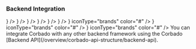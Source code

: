 ### Backend Integration

<CardGroup cols={4}>
    <Card title='Node.js SDK' href='/backend-integration/node-js-sdk' icon="node-js" iconType="brands"
          color="#80bd02" />
    <Card title='PHP SDK' href='/backend-integration/php-sdk' icon={
        <svg xmlns="http://www.w3.org/2000/svg" fill="none" height="32" viewBox="0 0 32 32" width="32">
            <circle cx="16" cy="16" fill="#8892bf" r="14" />
            <g fill="#fff">
                <path
                    d="m14.4392 10h1.68l-.4748 2.5242h1.5096c.8279.0177 1.4446.2027 1.8505.5551.4139.3523.5357 1.0221.3653 2.0088l-.8157 4.4008h-1.7044l.7791-4.2026c.0811-.4406.0568-.7533-.073-.9383s-.4098-.2775-.84-.2775l-1.3514-.0132-.9983 5.4316h-1.68z" />
                <path clip-rule="evenodd"
                      d="m6.74092 12.5243h3.26268c.9576.0087 1.6516.3084 2.0818.8986.4302.5903.5722 1.3964.4261 2.4185-.0567.4671-.1826.9251-.3774 1.3745-.1867.4493-.4463.8545-.7791 1.2158-.4059.4581-.8401.7488-1.3027.8723-.46261.1234-.94154.185-1.43655.185h-1.46091l-.46262 2.511h-1.69222zm.69393 5.4713.72802-3.9515h.24592c.08936 0 .18261-.0045.28001-.0132.64937-.0088 1.18894.0573 1.6192.1982.4382.1409.5843.674.4382 1.5991-.1784 1.1014-.5276 1.7445-1.04694 1.9295-.51936.1763-1.16873.2599-1.94788.2511h-.17044c-.0487 0-.09739-.0045-.14609-.0132z"
                      fill-rule="evenodd" />
                <path clip-rule="evenodd"
                      d="m24.4365 12.5243h-3.2627l-1.7409 9.4757h1.6922l.4627-2.511h1.4609c.495 0 .9739-.0616 1.4365-.185.4627-.1235.8968-.4142 1.3027-.8723.3328-.3613.5924-.7665.7791-1.2158.1948-.4494.3207-.9074.3774-1.3745.1461-1.0221.0042-1.8282-.4261-2.4185-.4302-.5902-1.1241-.8899-2.0818-.8986zm-1.8407 1.5198-.728 3.9515c.0487.0087.0974.0132.1461.0132h.1704c.7792.0088 1.4285-.0748 1.9479-.2511.5193-.185.8685-.8281 1.047-1.9295.1461-.9251 0-1.4582-.4383-1.5991-.4302-.1409-.9698-.207-1.6192-.1982-.0974.0087-.1906.0132-.28.0132z"
                      fill-rule="evenodd" />
            </g>
        </svg>
    } />
    <Card title='Go SDK' href='/backend-integration/go-sdk' icon={
        <svg xmlns="http://www.w3.org/2000/svg" width="30" height="30" viewBox="0 0 24 24" fill="none" stroke="#6ad7e5"
             stroke-width="2" stroke-linecap="round" stroke-linejoin="round"
             class="icon icon-tabler icons-tabler-outline icon-tabler-brand-golang">
            <path stroke="none" d="M0 0h24v24H0z" fill="none" />
            <path
                d="M15.695 14.305c1.061 1.06 2.953 .888 4.226 -.384c1.272 -1.273 1.444 -3.165 .384 -4.226c-1.061 -1.06 -2.953 -.888 -4.226 .384c-1.272 1.273 -1.444 3.165 -.384 4.226z" />
            <path
                d="M12.68 9.233c-1.084 -.497 -2.545 -.191 -3.591 .846c-1.284 1.273 -1.457 3.165 -.388 4.226c1.07 1.06 2.978 .888 4.261 -.384a3.669 3.669 0 0 0 1.038 -1.921h-2.427" />
            <path d="M5.5 15h-1.5" />
            <path d="M6 9h-2" />
            <path d="M5 12h-3" />
        </svg>
    } />
    <Card title='Java SDK' href='/backend-integration/java-sdk' icon={
        <svg xmlns="http://www.w3.org/2000/svg" width="30" height="30" viewBox="0 0 32 32" fill="none">
            <path
                d="M16.0497 8.44062C22.6378 3.32607 19.2566 0 19.2566 0C19.7598 5.28738 13.813 6.53583 12.2189 10.1692C11.1312 12.6485 12.9638 14.8193 16.0475 17.5554C15.7749 16.9494 15.3544 16.3606 14.9288 15.7645C13.4769 13.7313 11.9645 11.6132 16.0497 8.44062Z"
                fill="#E76F00" />
            <path
                d="M17.1015 18.677C17.1015 18.677 19.0835 17.0779 17.5139 15.3008C12.1931 9.27186 23.3333 6.53583 23.3333 6.53583C16.5317 9.8125 17.5471 11.7574 19.2567 14.1202C21.0871 16.6538 17.1015 18.677 17.1015 18.677Z"
                fill="#E76F00" />
            <path
                d="M22.937 23.4456C29.0423 20.3258 26.2195 17.3278 24.2492 17.7317C23.7662 17.8305 23.5509 17.9162 23.5509 17.9162C23.5509 17.9162 23.7302 17.64 24.0726 17.5204C27.9705 16.1729 30.9682 21.4949 22.8143 23.6028C22.8143 23.6029 22.9088 23.5198 22.937 23.4456Z"
                fill="#5382A1" />
            <path
                d="M10.233 19.4969C6.41312 18.9953 12.3275 17.6139 12.3275 17.6139C12.3275 17.6139 10.0307 17.4616 7.20592 18.8043C3.86577 20.3932 15.4681 21.1158 21.474 19.5625C22.0984 19.1432 22.9614 18.7798 22.9614 18.7798C22.9614 18.7798 20.5037 19.2114 18.0561 19.4145C15.0612 19.6612 11.8459 19.7093 10.233 19.4969Z"
                fill="#5382A1" />
            <path
                d="M11.6864 22.4758C9.55624 22.2592 10.951 21.2439 10.951 21.2439C5.43898 23.0429 14.0178 25.083 21.7199 22.8682C20.9012 22.5844 20.3806 22.0653 20.3806 22.0653C16.6163 22.7781 14.441 22.7553 11.6864 22.4758Z"
                fill="#5382A1" />
            <path
                d="M12.6145 25.6991C10.486 25.4585 11.7295 24.7474 11.7295 24.7474C6.72594 26.1222 14.7729 28.9625 21.1433 26.2777C20.0999 25.8787 19.3528 25.4181 19.3528 25.4181C16.5111 25.9469 15.1931 25.9884 12.6145 25.6991Z"
                fill="#5382A1" />
            <path
                d="M25.9387 27.3388C25.9387 27.3388 26.8589 28.0844 24.9252 28.6612C21.2481 29.7566 9.62093 30.0874 6.39094 28.7049C5.22984 28.2082 7.40723 27.5189 8.09215 27.3742C8.80646 27.2219 9.21466 27.2503 9.21466 27.2503C7.9234 26.3558 0.868489 29.0067 5.63111 29.7659C18.6195 31.8372 29.3077 28.8331 25.9387 27.3388Z"
                fill="#5382A1" />
            <path
                d="M28 28.9679C27.7869 31.6947 18.7877 32.2683 12.9274 31.8994C9.10432 31.6583 8.33812 31.0558 8.32691 31.047C11.9859 31.6402 18.1549 31.7482 23.1568 30.8225C27.5903 30.0016 28 28.9679 28 28.9679Z"
                fill="#5382A1" />
        </svg>
    } />
    <Card title='Python SDK' href='/backend-integration/python-sdk' icon={
        <svg xmlns="http://www.w3.org/2000/svg" width="30" height="30" viewBox="0 0 32 32" fill="none">
            <path fill-rule="evenodd" clip-rule="evenodd"
                  d="M13.0164 2C10.8193 2 9.03825 3.72453 9.03825 5.85185V8.51852H15.9235V9.25926H5.97814C3.78107 9.25926 2 10.9838 2 13.1111L2 18.8889C2 21.0162 3.78107 22.7407 5.97814 22.7407H8.27322V19.4815C8.27322 17.3542 10.0543 15.6296 12.2514 15.6296H19.5956C21.4547 15.6296 22.9617 14.1704 22.9617 12.3704V5.85185C22.9617 3.72453 21.1807 2 18.9836 2H13.0164ZM12.0984 6.74074C12.8589 6.74074 13.4754 6.14378 13.4754 5.40741C13.4754 4.67103 12.8589 4.07407 12.0984 4.07407C11.3378 4.07407 10.7213 4.67103 10.7213 5.40741C10.7213 6.14378 11.3378 6.74074 12.0984 6.74074Z"
                  fill="url(#paint0_linear_87_8204)" />
            <path fill-rule="evenodd" clip-rule="evenodd"
                  d="M18.9834 30C21.1805 30 22.9616 28.2755 22.9616 26.1482V23.4815L16.0763 23.4815L16.0763 22.7408L26.0217 22.7408C28.2188 22.7408 29.9998 21.0162 29.9998 18.8889V13.1111C29.9998 10.9838 28.2188 9.25928 26.0217 9.25928L23.7266 9.25928V12.5185C23.7266 14.6459 21.9455 16.3704 19.7485 16.3704L12.4042 16.3704C10.5451 16.3704 9.03809 17.8296 9.03809 19.6296L9.03809 26.1482C9.03809 28.2755 10.8192 30 13.0162 30H18.9834ZM19.9015 25.2593C19.1409 25.2593 18.5244 25.8562 18.5244 26.5926C18.5244 27.329 19.1409 27.9259 19.9015 27.9259C20.662 27.9259 21.2785 27.329 21.2785 26.5926C21.2785 25.8562 20.662 25.2593 19.9015 25.2593Z"
                  fill="url(#paint1_linear_87_8204)" />
            <defs>
                <linearGradient id="paint0_linear_87_8204" x1="12.4809" y1="2" x2="12.4809" y2="22.7407"
                                gradientUnits="userSpaceOnUse">
                    <stop stop-color="#327EBD" />
                    <stop offset="1" stop-color="#1565A7" />
                </linearGradient>
                <linearGradient id="paint1_linear_87_8204" x1="19.519" y1="9.25928" x2="19.519" y2="30"
                                gradientUnits="userSpaceOnUse">
                    <stop stop-color="#FFDA4B" />
                    <stop offset="1" stop-color="#F9C600" />
                </linearGradient>
            </defs>
        </svg>
    } />
    <Card title='C#/.NET SDK' href='/backend-integration/csharp-sdk' icon={
        <svg xmlns="http://www.w3.org/2000/svg" width="30" height="30" viewBox="0 0 32 32" fill="none">
            <path
                d="M27.6947 22.9999C27.883 22.6617 28 22.2807 28 21.9385V10.0613C28 9.71913 27.8831 9.33818 27.6947 9L16 16L27.6947 22.9999Z"
                fill="#7F3A86" />
            <path
                d="M17.0395 29.7433L26.9611 23.8047C27.2469 23.6336 27.5067 23.3382 27.695 23L16.0003 16L4.30566 23C4.49398 23.3382 4.75382 23.6337 5.03955 23.8047L14.9611 29.7433C15.5326 30.0855 16.468 30.0855 17.0395 29.7433Z"
                fill="#662579" />
            <path
                d="M27.6947 8.99996C27.5064 8.6617 27.2465 8.36629 26.9608 8.19521L17.0392 2.25662C16.4677 1.91446 15.5323 1.91446 14.9608 2.25662L5.03922 8.19521C4.46761 8.53729 4 9.37709 4 10.0613V21.9386C4 22.2807 4.11694 22.6618 4.30533 23L16 16L27.6947 8.99996Z"
                fill="#9A5196" />
            <path
                d="M16.0385 24C11.6061 24 8 20.4112 8 16C8 11.5888 11.6061 8 16.0385 8C18.8458 8 21.4674 9.47569 22.919 11.8618L19.4765 13.9265C18.7492 12.736 17.4399 12 16.0385 12C13.8222 12 12.0193 13.7944 12.0193 16C12.0193 18.2056 13.8222 20 16.0385 20C17.4362 20 18.7421 19.2681 19.4707 18.0832L22.9205 20.1359C21.4692 22.5234 18.8467 24 16.0385 24Z"
                fill="white" />
            <path fill-rule="evenodd" clip-rule="evenodd"
                  d="M25.0001 13V13.9974H22.9999V13H22.0001V13.9974H21V15H22.0001V16.9948H21V18H22.0001V19H22.9999L23 18H25.0001V19H25.9999V18H27V17H25.9999V15H27V13.9974H25.9999V13H25.0001ZM25.0001 17V15H22.9999V16.9948L25.0001 17Z"
                  fill="white" />
        </svg>
    } />
    <Card title='Ruby SDK' href='/backend-integration/ruby-sdk' icon={
        <svg xmlns="http://www.w3.org/2000/svg" width="30" height="30" viewBox="0 0 32 32" fill="none">
            <path fill-rule="evenodd" clip-rule="evenodd"
                  d="M22.5941 19.8407L8.8916 27.9998L26.6338 26.7925L28.0003 8.85254L22.5941 19.8407Z"
                  fill="url(#paint0_linear_87_8208)" />
            <path fill-rule="evenodd" clip-rule="evenodd"
                  d="M26.6631 26.7806L25.1381 16.2261L20.9844 21.7262L26.6631 26.7806Z"
                  fill="url(#paint1_linear_87_8208)" />
            <path fill-rule="evenodd" clip-rule="evenodd"
                  d="M26.6836 26.7803L15.5117 25.9009L8.95117 27.9769L26.6836 26.7803Z"
                  fill="url(#paint2_linear_87_8208)" />
            <path fill-rule="evenodd" clip-rule="evenodd"
                  d="M8.96674 27.9796L11.7576 18.811L5.61621 20.1279L8.96674 27.9796Z"
                  fill="url(#paint3_linear_87_8208)" />
            <path fill-rule="evenodd" clip-rule="evenodd"
                  d="M27.4176 11.8117L20.4706 6.12207L18.5361 12.3936L27.4176 11.8117Z"
                  fill="url(#paint4_linear_87_8208)" />
            <path fill-rule="evenodd" clip-rule="evenodd"
                  d="M24.1684 4.09336L20.0826 6.35755L17.5049 4.06299L24.1684 4.09336Z"
                  fill="url(#paint5_linear_87_8208)" />
            <path fill-rule="evenodd" clip-rule="evenodd" d="M4 23.2031L5.7116 20.0729L4.32706 16.3438L4 23.2031Z"
                  fill="url(#paint6_linear_87_8208)" />
            <path fill-rule="evenodd" clip-rule="evenodd"
                  d="M4.23535 16.2259L5.62838 20.1883L11.6814 18.8265L18.592 12.3862L20.5422 6.17431L17.4714 4L12.2506 5.95931C10.6057 7.49347 7.41387 10.529 7.29879 10.5861C7.18493 10.6444 5.19109 14.4233 4.23535 16.2259Z"
                  fill="white" />
            <path d="M11.7227 18.7882L18.592 12.3863L18.5951 12.3765L20.9832 21.7566L11.7227 18.7882Z"
                  fill="url(#paint7_linear_87_8208)" />
            <path fill-rule="evenodd" clip-rule="evenodd"
                  d="M9.12619 9.10774C12.6911 5.56325 17.2869 3.46911 19.0506 5.2535C20.8132 7.03789 18.944 11.3744 15.3791 14.9176C11.8141 18.4609 7.27528 20.6705 5.5128 18.8861C3.74911 17.1029 5.56126 12.651 9.12619 9.10774Z"
                  fill="url(#paint8_linear_87_8208)" />
            <path fill-rule="evenodd" clip-rule="evenodd"
                  d="M8.9668 27.9755L11.7359 18.7778L20.9323 21.7405C17.6072 24.8671 13.909 27.5103 8.9668 27.9755Z"
                  fill="url(#paint9_linear_87_8208)" />
            <path fill-rule="evenodd" clip-rule="evenodd"
                  d="M18.6035 12.3679L20.9644 21.7454C23.742 18.8167 26.2349 15.6682 27.4558 11.7739L18.6035 12.3679Z"
                  fill="url(#paint10_linear_87_8208)" />
            <path fill-rule="evenodd" clip-rule="evenodd"
                  d="M27.4317 11.8217C28.3765 8.96229 28.5945 4.86025 24.1392 4.09863L20.4834 6.12354L27.4317 11.8217Z"
                  fill="url(#paint11_linear_87_8208)" />
            <path fill-rule="evenodd" clip-rule="evenodd"
                  d="M4 23.162C4.13082 27.8812 7.52617 27.9515 8.97249 27.9929L5.63166 20.1689L4 23.162Z"
                  fill="#9E1209" />
            <path fill-rule="evenodd" clip-rule="evenodd"
                  d="M18.6172 12.3826C20.7515 13.6981 25.0531 16.3401 25.1403 16.3887C25.2758 16.4652 26.9948 13.4819 27.3849 11.7959L18.6172 12.3826Z"
                  fill="url(#paint12_radial_87_8208)" />
            <path fill-rule="evenodd" clip-rule="evenodd"
                  d="M11.7324 18.7778L15.4342 25.9397C17.6231 24.7493 19.3371 23.2989 20.907 21.7453L11.7324 18.7778Z"
                  fill="url(#paint13_radial_87_8208)" />
            <path fill-rule="evenodd" clip-rule="evenodd"
                  d="M5.61728 20.1783L5.09277 26.4413C6.08243 27.7969 7.44396 27.9147 8.87211 27.8091C7.83885 25.2303 5.77475 20.0739 5.61728 20.1783Z"
                  fill="url(#paint14_linear_87_8208)" />
            <path fill-rule="evenodd" clip-rule="evenodd"
                  d="M20.4619 6.1393L27.8159 7.17422C27.4234 5.50644 26.2181 4.43022 24.1637 4.09375L20.4619 6.1393Z"
                  fill="url(#paint15_linear_87_8208)" />
            <defs>
                <linearGradient id="paint0_linear_87_8208" x1="25.0863" y1="30.1825" x2="20.0019" y2="21.2307"
                                gradientUnits="userSpaceOnUse">
                    <stop stop-color="#FB7655" />
                    <stop offset="0.41" stop-color="#E42B1E" />
                    <stop offset="0.99" stop-color="#990000" />
                    <stop offset="1" stop-color="#990000" />
                </linearGradient>
                <linearGradient id="paint1_linear_87_8208" x1="27.6086" y1="22.6528" x2="21.0723" y2="18.2786"
                                gradientUnits="userSpaceOnUse">
                    <stop stop-color="#871101" />
                    <stop offset="0.99" stop-color="#911209" />
                    <stop offset="1" stop-color="#911209" />
                </linearGradient>
                <linearGradient id="paint2_linear_87_8208" x1="22.3878" y1="30.4542" x2="15.8517" y2="26.0802"
                                gradientUnits="userSpaceOnUse">
                    <stop stop-color="#871101" />
                    <stop offset="0.99" stop-color="#911209" />
                    <stop offset="1" stop-color="#911209" />
                </linearGradient>
                <linearGradient id="paint3_linear_87_8208" x1="8.68769" y1="19.4743" x2="9.70472" y2="26.0657"
                                gradientUnits="userSpaceOnUse">
                    <stop stop-color="white" />
                    <stop offset="0.23" stop-color="#E57252" />
                    <stop offset="0.46" stop-color="#DE3B20" />
                    <stop offset="0.99" stop-color="#A60003" />
                    <stop offset="1" stop-color="#A60003" />
                </linearGradient>
                <linearGradient id="paint4_linear_87_8208" x1="21.8192" y1="7.10002" x2="22.9409" y2="11.9204"
                                gradientUnits="userSpaceOnUse">
                    <stop stop-color="white" />
                    <stop offset="0.18" stop-color="#E46342" />
                    <stop offset="0.4" stop-color="#C82410" />
                    <stop offset="0.99" stop-color="#A80D00" />
                    <stop offset="1" stop-color="#A80D00" />
                </linearGradient>
                <linearGradient id="paint5_linear_87_8208" x1="18.4117" y1="5.40177" x2="23.2251" y2="3.00175"
                                gradientUnits="userSpaceOnUse">
                    <stop stop-color="white" />
                    <stop offset="0.54" stop-color="#C81F11" />
                    <stop offset="0.99" stop-color="#BF0905" />
                    <stop offset="1" stop-color="#BF0905" />
                </linearGradient>
                <linearGradient id="paint6_linear_87_8208" x1="4.47282" y1="17.7935" x2="4.87073" y2="21.7663"
                                gradientUnits="userSpaceOnUse">
                    <stop stop-color="white" />
                    <stop offset="0.31" stop-color="#DE4024" />
                    <stop offset="0.99" stop-color="#BF190B" />
                    <stop offset="1" stop-color="#BF190B" />
                </linearGradient>
                <linearGradient id="paint7_linear_87_8208" x1="15.6452" y1="13.3187" x2="16.02" y2="20.0464"
                                gradientUnits="userSpaceOnUse">
                    <stop stop-color="white" />
                    <stop offset="0.23" stop-color="#E4714E" />
                    <stop offset="0.56" stop-color="#BE1A0D" />
                    <stop offset="0.99" stop-color="#A80D00" />
                    <stop offset="1" stop-color="#A80D00" />
                </linearGradient>
                <linearGradient id="paint8_linear_87_8208" x1="1.75216" y1="22.8404" x2="20.4078" y2="3.71053"
                                gradientUnits="userSpaceOnUse">
                    <stop stop-color="#BD0012" />
                    <stop offset="0.07" stop-color="white" />
                    <stop offset="0.17" stop-color="white" />
                    <stop offset="0.27" stop-color="#C82F1C" />
                    <stop offset="0.33" stop-color="#820C01" />
                    <stop offset="0.46" stop-color="#A31601" />
                    <stop offset="0.72" stop-color="#B31301" />
                    <stop offset="0.99" stop-color="#E82609" />
                    <stop offset="1" stop-color="#E82609" />
                </linearGradient>
                <linearGradient id="paint9_linear_87_8208" x1="16.0015" y1="24.7752" x2="10.3965" y2="23.3957"
                                gradientUnits="userSpaceOnUse">
                    <stop stop-color="#8C0C01" />
                    <stop offset="0.54" stop-color="#990C00" />
                    <stop offset="0.99" stop-color="#A80D0E" />
                    <stop offset="1" stop-color="#A80D0E" />
                </linearGradient>
                <linearGradient id="paint10_linear_87_8208" x1="25.6251" y1="18.0314" x2="20.635" y2="13.5714"
                                gradientUnits="userSpaceOnUse">
                    <stop stop-color="#7E110B" />
                    <stop offset="0.99" stop-color="#9E0C00" />
                    <stop offset="1" stop-color="#9E0C00" />
                </linearGradient>
                <linearGradient id="paint11_linear_87_8208" x1="27.4539" y1="9.82314" x2="24.9671" y2="7.17189"
                                gradientUnits="userSpaceOnUse">
                    <stop stop-color="#79130D" />
                    <stop offset="0.99" stop-color="#9E120B" />
                    <stop offset="1" stop-color="#9E120B" />
                </linearGradient>
                <radialGradient id="paint12_radial_87_8208" cx="0" cy="0" r="1" gradientUnits="userSpaceOnUse"
                                gradientTransform="translate(21.4229 13.6432) scale(6.09995 6.11692)">
                    <stop stop-color="#A80D00" />
                    <stop offset="0.99" stop-color="#7E0E08" />
                    <stop offset="1" stop-color="#7E0E08" />
                </radialGradient>
                <radialGradient id="paint13_radial_87_8208" cx="0" cy="0" r="1" gradientUnits="userSpaceOnUse"
                                gradientTransform="translate(12.9755 21.7042) scale(8.10906 8.13164)">
                    <stop stop-color="#A30C00" />
                    <stop offset="0.99" stop-color="#800E08" />
                    <stop offset="1" stop-color="#800E08" />
                </radialGradient>
                <linearGradient id="paint14_linear_87_8208" x1="7.23075" y1="27.9701" x2="5.19975" y2="21.0987"
                                gradientUnits="userSpaceOnUse">
                    <stop stop-color="#8B2114" />
                    <stop offset="0.43" stop-color="#9E100A" />
                    <stop offset="0.99" stop-color="#B3100C" />
                    <stop offset="1" stop-color="#B3100C" />
                </linearGradient>
                <linearGradient id="paint15_linear_87_8208" x1="22.7321" y1="5.19037" x2="27.2663" y2="7.18628"
                                gradientUnits="userSpaceOnUse">
                    <stop stop-color="#B31000" />
                    <stop offset="0.44" stop-color="#910F08" />
                    <stop offset="0.99" stop-color="#791C12" />
                    <stop offset="1" stop-color="#791C12" />
                </linearGradient>
            </defs>
        </svg>
    } />
    <Card title='C++ SDK' href='/backend-integration/cpp-sdk' icon={
        <svg xmlns="http://www.w3.org/2000/svg" width="30" height="30" viewBox="0 0 32 32" fill="none">
            <path
                d="M27.6947 22.9999C27.883 22.6617 28 22.2807 28 21.9385V10.0613C28 9.71913 27.8831 9.33818 27.6947 9L16 16L27.6947 22.9999Z"
                fill="#00599C" />
            <path
                d="M17.0395 29.7433L26.9611 23.8047C27.2469 23.6336 27.5067 23.3382 27.695 23L16.0003 16L4.30566 23C4.49398 23.3382 4.75382 23.6337 5.03955 23.8047L14.9611 29.7433C15.5326 30.0855 16.468 30.0855 17.0395 29.7433Z"
                fill="#004482" />
            <path
                d="M27.6947 8.99996C27.5064 8.6617 27.2465 8.36629 26.9608 8.19521L17.0392 2.25662C16.4677 1.91446 15.5323 1.91446 14.9608 2.25662L5.03922 8.19521C4.46761 8.53729 4 9.37709 4 10.0613V21.9386C4 22.2807 4.11694 22.6618 4.30533 23L16 16L27.6947 8.99996Z"
                fill="#659AD2" />
            <path
                d="M16.0385 24C11.6061 24 8 20.4112 8 16C8 11.5888 11.6061 8 16.0385 8C18.8458 8 21.4674 9.47569 22.919 11.8618L19.4765 13.9265C18.7492 12.736 17.4399 12 16.0385 12C13.8222 12 12.0193 13.7944 12.0193 16C12.0193 18.2056 13.8222 20 16.0385 20C17.4362 20 18.7421 19.2681 19.4707 18.0832L22.9205 20.1359C21.4692 22.5234 18.8467 24 16.0385 24Z"
                fill="white" />
            <path d="M23 15.4948H21.9999V14.5H21.0001V15.4948H20V16.4895H21.0001V17.4844H21.9999V16.4895H23V15.4948Z"
                  fill="white" />
            <path d="M27 15.5H25.9999V14.5H25.0001V15.5H24V16.4999H25.0001V17.5H25.9999V16.4999H27V15.5Z"
                  fill="white" />
        </svg>
    } iconType="brands" color="#" />
    <Card title='Rust SDK' href='/backend-integration/rust-sdk' icon={
        <svg xmlns="http://www.w3.org/2000/svg" fill="#666666" width="30" height="30" viewBox="0 0 32 32"
             version="1.1">
            <title>rust</title>
            <path
                d="M25.763 12.291c0.099-0.098 0.235-0.159 0.385-0.159 0.301 0 0.545 0.244 0.545 0.545s-0.244 0.545-0.545 0.545c-0.301 0-0.545-0.244-0.545-0.545 0-0.15 0.061-0.286 0.159-0.385v0zM15.342 3.906c0.163-0.171 0.392-0.278 0.647-0.278 0.493 0 0.892 0.399 0.892 0.892s-0.399 0.892-0.892 0.892c-0.413 0-0.76-0.28-0.862-0.661l-0.001-0.006c-0.018-0.068-0.029-0.145-0.029-0.225 0-0.238 0.093-0.454 0.245-0.614l-0 0zM26.965 15.901c0 0.273-0.010 0.545-0.030 0.814h-1.125c-0.112 0-0.158 0.073-0.158 0.185v0.516c0 1.216-0.686 1.48-1.287 1.547-0.572 0.065-1.206-0.239-1.284-0.589-0.089-1.265-0.773-2.353-1.772-2.994l-0.015-0.009c1.206-0.593 2.062-1.736 2.246-3.093l0.002-0.021c-0.049-1.229-0.72-2.29-1.705-2.884l-0.016-0.009c-0.667-0.438-1.472-0.719-2.339-0.773l-0.014-0.001h-11.63c1.569-1.749 3.678-2.987 6.063-3.45l0.069-0.011 1.371 1.438c0.148 0.155 0.356 0.252 0.587 0.252 0.218 0 0.415-0.086 0.561-0.226l-0 0 1.533-1.467c3.233 0.622 5.913 2.593 7.475 5.291l0.028 0.053-1.050 2.372c-0.044 0.097-0.069 0.21-0.069 0.329 0 0.329 0.195 0.613 0.477 0.742l0.005 0.002 2.022 0.898c0.035 0.359 0.053 0.721 0.053 1.089zM13.522 14.044v-2.063h3.699c0.191 0 1.349 0.221 1.349 1.087 0 0.719-0.888 0.977-1.618 0.977zM5.106 14.723l1.918-0.853c0.287-0.13 0.483-0.413 0.483-0.742 0-0.12-0.026-0.233-0.072-0.335l0.002 0.005-0.395-0.893h1.554v7.001h-3.134c-0.266-0.899-0.418-1.931-0.418-3 0-0.417 0.023-0.829 0.069-1.234l-0.005 0.050zM6.15 12.247c-0-0.295-0.239-0.534-0.534-0.534s-0.534 0.239-0.534 0.534c0 0.295 0.239 0.534 0.534 0.534s0.534-0.239 0.534-0.534v0zM9.548 26.027c-0.061 0.015-0.13 0.023-0.202 0.023-0.493 0-0.892-0.399-0.892-0.892s0.399-0.892 0.892-0.892c0.493 0 0.892 0.399 0.892 0.892 0 0.096-0.015 0.189-0.043 0.276l0.002-0.006c-0.097 0.3-0.34 0.526-0.643 0.599l-0.006 0.001zM21.937 23.178c-0.051-0.012-0.11-0.018-0.171-0.018-0.388 0-0.713 0.273-0.792 0.638l-0.001 0.005-0.447 2.085c-1.329 0.615-2.884 0.974-4.523 0.974-1.675 0-3.263-0.375-4.684-1.046l0.067 0.028-0.447-2.085c-0.080-0.369-0.404-0.642-0.792-0.642-0.061 0-0.12 0.007-0.177 0.019l0.005-0.001-1.841 0.395c-0.332-0.341-0.644-0.707-0.931-1.093l-0.021-0.029h8.957c0.101 0 0.169-0.018 0.169-0.11v-3.169c0-0.092-0.067-0.11-0.169-0.11h-2.62v-2.009h2.834c0.881 0.009 1.607 0.656 1.741 1.5l0.001 0.010c0.113 0.441 0.359 1.88 0.529 2.34 0.168 0.516 0.854 1.547 1.585 1.547h4.463c0.058-0.001 0.114-0.007 0.168-0.017l-0.006 0.001c-0.326 0.44-0.658 0.828-1.016 1.192l0.001-0.001zM22.365 26.070c1.13-0 2.046-0.917 2.046-2.047s-0.916-2.047-2.047-2.047-2.047 0.916-2.047 2.047c0 1.13 0.916 2.046 2.046 2.047h0zM30.789 15.629l-1.259-0.779q-0.016-0.184-0.035-0.367l1.082-1.008c0.084-0.079 0.136-0.192 0.136-0.316 0-0.184-0.115-0.342-0.277-0.406l-0.003-0.001-1.383-0.517q-0.051-0.179-0.109-0.357l0.863-1.198c0.051-0.070 0.082-0.158 0.082-0.253 0-0.215-0.156-0.393-0.361-0.427l-0.003-0-1.458-0.237q-0.085-0.165-0.176-0.328l0.612-1.345c0.025-0.053 0.039-0.114 0.039-0.18 0-0.090-0.027-0.173-0.075-0.242l0.001 0.001c-0.079-0.117-0.212-0.193-0.362-0.193-0.005 0-0.010 0-0.015 0l0.001-0-1.48 0.052q-0.114-0.144-0.234-0.283l0.34-1.441c0.007-0.030 0.011-0.064 0.011-0.099 0-0.24-0.194-0.434-0.434-0.434-0.035 0-0.069 0.004-0.102 0.012l0.003-0.001-1.441 0.34q-0.141-0.119-0.285-0.234l0.052-1.48c0-0.006 0-0.013 0-0.021 0-0.238-0.193-0.43-0.43-0.43-0.066 0-0.129 0.015-0.185 0.042l0.003-0.001-1.345 0.614c-0.109-0.059-0.218-0.119-0.328-0.176l-0.238-1.459c-0.036-0.207-0.215-0.362-0.429-0.362-0.094 0-0.182 0.030-0.253 0.081l0.001-0.001-1.199 0.863q-0.177-0.057-0.357-0.107l-0.517-1.383c-0.064-0.165-0.222-0.28-0.407-0.28-0.124 0-0.236 0.052-0.316 0.136l-0 0-1.008 1.083q-0.183-0.021-0.367-0.035l-0.779-1.259c-0.078-0.124-0.213-0.205-0.368-0.205s-0.291 0.081-0.367 0.204l-0.001 0.002-0.779 1.259q-0.184 0.016-0.367 0.035l-1.010-1.083c-0.079-0.085-0.192-0.138-0.317-0.138-0.185 0-0.343 0.116-0.405 0.279l-0.001 0.003-0.517 1.383c-0.12 0.034-0.238 0.071-0.357 0.107l-1.198-0.863c-0.070-0.050-0.157-0.080-0.252-0.080-0.215 0-0.393 0.155-0.429 0.36l-0 0.003-0.238 1.459q-0.165 0.085-0.328 0.176l-1.345-0.614c-0.053-0.025-0.115-0.039-0.18-0.039-0.239 0-0.433 0.194-0.433 0.433 0 0.006 0 0.012 0 0.017l-0-0.001 0.052 1.48q-0.144 0.114-0.285 0.234l-1.441-0.341c-0.030-0.007-0.064-0.011-0.099-0.011-0.24 0-0.434 0.194-0.434 0.434 0 0.035 0.004 0.069 0.012 0.102l-0.001-0.003 0.339 1.441c-0.078 0.094-0.157 0.189-0.233 0.283l-1.48-0.052c-0.005-0-0.011-0-0.017-0-0.239 0-0.433 0.194-0.433 0.433 0 0.065 0.014 0.127 0.040 0.183l-0.001-0.003 0.614 1.345q-0.091 0.162-0.176 0.328l-1.457 0.237c-0.207 0.036-0.362 0.214-0.362 0.429 0 0.094 0.030 0.182 0.081 0.253l-0.001-0.001 0.863 1.198q-0.056 0.178-0.109 0.357l-1.383 0.517c-0.165 0.064-0.28 0.222-0.28 0.407 0 0.124 0.052 0.236 0.135 0.316l0 0 1.082 1.008q-0.021 0.183-0.035 0.367l-1.259 0.779c-0.125 0.077-0.208 0.213-0.208 0.368s0.082 0.292 0.206 0.367l0.002 0.001 1.259 0.779c0.010 0.123 0.023 0.245 0.035 0.367l-1.082 1.010c-0.085 0.079-0.138 0.192-0.138 0.317 0 0.185 0.116 0.343 0.279 0.405l0.003 0.001 1.383 0.517c0.034 0.12 0.071 0.239 0.109 0.357l-0.863 1.198c-0.052 0.070-0.083 0.159-0.083 0.254 0 0.215 0.158 0.394 0.364 0.426l0.002 0 1.457 0.237c0.057 0.11 0.115 0.219 0.176 0.328l-0.614 1.345c-0.025 0.053-0.039 0.115-0.039 0.18 0 0.239 0.194 0.433 0.433 0.433 0.006 0 0.012-0 0.017-0l-0.001 0 1.479-0.052c0.077 0.096 0.154 0.191 0.234 0.285l-0.339 1.442c-0.007 0.030-0.011 0.064-0.011 0.099 0 0.239 0.194 0.433 0.433 0.433 0.036 0 0.070-0.004 0.103-0.012l-0.003 0.001 1.441-0.339c0.094 0.080 0.189 0.157 0.285 0.233l-0.052 1.48c-0 0.006-0 0.012-0 0.019 0 0.238 0.193 0.43 0.43 0.43 0.066 0 0.129-0.015 0.185-0.042l-0.003 0.001 1.345-0.612c0.109 0.061 0.218 0.119 0.328 0.176l0.238 1.457c0.036 0.207 0.214 0.363 0.429 0.363 0.094 0 0.181-0.030 0.253-0.081l-0.001 0.001 1.198-0.863q0.178 0.057 0.357 0.109l0.517 1.383c0.062 0.167 0.22 0.283 0.405 0.283 0.125 0 0.238-0.053 0.317-0.139l0-0 1.010-1.082c0.121 0.014 0.244 0.025 0.367 0.037l0.779 1.259c0.078 0.123 0.214 0.204 0.368 0.204s0.29-0.081 0.367-0.203l0.001-0.002 0.779-1.259c0.123-0.011 0.245-0.023 0.367-0.037l1.008 1.082c0.079 0.084 0.192 0.136 0.316 0.136 0.184 0 0.342-0.115 0.406-0.277l0.001-0.003 0.517-1.383q0.179-0.051 0.357-0.109l1.198 0.863c0.070 0.052 0.159 0.083 0.254 0.083 0.215 0 0.394-0.158 0.426-0.364l0-0.002 0.238-1.457c0.11-0.057 0.219-0.116 0.328-0.176l1.345 0.612c0.052 0.024 0.114 0.038 0.179 0.038 0.24 0 0.434-0.194 0.434-0.434 0-0.005-0-0.009-0-0.014l0 0.001-0.052-1.48q0.144-0.113 0.283-0.233l1.441 0.339c0.030 0.007 0.064 0.011 0.098 0.011 0.24 0 0.434-0.194 0.434-0.434 0-0.035-0.004-0.068-0.012-0.1l0.001 0.003-0.339-1.442c0.078-0.094 0.157-0.188 0.233-0.285l1.48 0.052c0.006 0 0.013 0 0.020 0 0.238 0 0.43-0.193 0.43-0.43 0-0.066-0.015-0.129-0.042-0.185l0.001 0.003-0.612-1.345c0.059-0.109 0.119-0.218 0.176-0.328l1.457-0.237c0.207-0.036 0.362-0.215 0.362-0.429 0-0.094-0.030-0.182-0.081-0.253l0.001 0.001-0.863-1.198 0.109-0.357 1.383-0.517c0.166-0.063 0.282-0.221 0.282-0.406 0-0.125-0.053-0.238-0.138-0.317l-0-0-1.082-1.010c0.013-0.121 0.025-0.244 0.035-0.367l1.259-0.779c0.125-0.077 0.208-0.213 0.208-0.368s-0.082-0.291-0.206-0.367l-0.002-0.001z" />
        </svg>
    } iconType="brands" color="#" />
    <Card title='Perl SDK' href='/backend-integration/perl-sdk' icon={
        <svg xmlns="http://www.w3.org/2000/svg" xmlns:xlink="http://www.w3.org/1999/xlink" fill="#666666" version="1.1"
             width="30" height="30" viewBox="0 0 512 512" enable-background="new 0 0 512 512" xml:space="preserve">
            <g id="5151e0c8492e5103c096af88a51f82af"></g>
            <path display="inline"
                  d="M452.635,488.716c-0.142-1.698-0.237-3.396-0.142-5.088c0.799-1.293-1.095-10.527-4.273-20.344   c-5.057-15.607-5.439-18.102-2.846-28.683c0.451-1.837,1.151-7.941,1.423-13.627c0.521-10.909,1.018-13.656,3.867-20.749   c2.556-6.357,3.306-9.165,3.661-15.665c0.405-7.551-0.485-11.988-3.255-18.511c-2.747-6.446-3.103-9.396-1.833-16.273   c1.373-7.452,1.373-24.935,0-30.512c-1.357-5.555-2.058-25.673-1.828-51.468l2.846-31.533c4.388-17.062,7.058-23.19,10.577-23.19   c3.226,0,6.259,5.268,8.344,14.85c1.277,8.887,0.635,18.003,2.237,26.851c2.077,12.219-1.247,24.444-7.528,34.987   c-3.726,6.538-5.007,11.235-4.066,14.651c0.75,2.716,3.527,5.758,5.692,6.305c0.941,0.237,2.127-0.138,3.458-0.812   c1.66-0.834,3.348-2.915,9.154-11.599c3.944-5.884,7.693-12.104,8.344-13.833c5.417-23.748,5.639-41.284,2.644-64.688   c0-15.203-2.104-20.887-12.613-32.344c-19.662-24.487-31.023-45.986-42.313-74.86c-3.891-6.473-9.567-14.323-13.833-19.124   c-6.641-7.475-10.607-14.881-14.238-26.04c-5.237-13.282-9.721-28.981-17.494-40.481c-7.325-8.202-14.153-17.207-24.819-21.361   c-13.515-6.327-24.257-5.271-39.463-4.472c-11.266,2.353-21.747,7.586-32.551,11.388c-16.705,6.557-32.776,17.766-39.666,34.789   c-1.729,3.776-9.3,16.013-13.225,21.56c-7.349,8.573-16.667,15.608-26.036,21.767c-11.633,6.917-21.124,16.06-32.546,31.331   c-11.545,15.868-12.551,29.663-18.309,47.6c-8.875,9.392-15.895-3.561-13.63-12.612c5.428-21.896,15.191-41.651,13.833-64.891   c-3.363-30.604-15.971-71.456-52.282-73.842c-8.11,0.023-10.417,1.308-19.529,9.56c-6.102,5.528-10.157,7.406-20.137,9.965   c-11.913,2.926-24.628,0.903-35.802,6.105c-5.348,3.133-11.801,12.681-13.225,19.529c-1.182,5.715,1.66,11.373,7.326,14.441   c11.415,5.367,30.895,1.37,33.362,17.291c-3.887,16.874-14.445,28.526-13.833,45.366c-0.75,18.423,1.588,33.641,2.846,51.67   c1.653,22.096,17.616,33.813,28.683,52.279c16.656,21.261,46.227,43.472,74.657,34.789c9.866-3.19,13.821-2.628,17.494,2.644   c2.506,3.6,2.861,6.908,1.423,14.846c-1.749,9.694-1.729,28.102,0,38.45c1.285,7.67,2.238,19.326,2.238,25.833   c0,5.329,1.056,11.988,2.44,17.497c0.903,3.589,1.063,7.349,1.427,19.529c0.241,8.225,0.673,16.262,1.018,17.899   c1.147,5.577,0.895,10.114-1.63,27.466c-1.067,7.338-4.778,20.757-7.322,26.441c-1.374,3.072-4.908,10.245-7.934,16.071   c-0.344,0.654-0.497,1.021-0.815,1.626c-3.527,0.367-5.306,0.78-5.581,1.224H20.964V511.5h470.07v-22.784H452.635z    M279.174,366.252c2.265-2.184,7.165-7.042,10.784-10.779c7.486-7.739,7.686-8.126,9.56-19.124   c1.706-9.969,1.744-10.13,8.749-20.344c2.509-3.653,3.699-6.978,6.714-18.309c2.78-10.474,4.035-13.067,6.304-14.238   c1.087-0.559,1.844-0.864,2.644-0.811c0.804,0.05,1.557,0.521,2.444,1.217c2.498,1.966,3.087,4.177,4.472,19.123   c0.728,7.8,1.653,17.585,2.238,21.767c2.57,18.473,2.977,24.257,2.238,30.516c-0.379,3.213-0.77,9.858-1.018,14.644   c-0.696,13.484-2.613,19.46-9.966,32.142c-2.245,3.871-4.996,8.863-6.105,11.189c-2.199,4.621-4.556,7.73-6.916,8.951   c-2.311,1.197-5.341,0.976-8.34-0.608c-4.131-2.188-11.645-8.01-15.256-11.801c-3.863-4.056-5.513-6.243-9.969-14.242   c-5.065-9.09-5.696-10.995-5.696-15.05C272.055,375.192,273.986,371.26,279.174,366.252z M284.87,463.491   c-2.77,2.746-4.679,4.032-10.168,6.71c-7.56,3.688-10.413,6.09-10.986,9.158c-0.229,1.247,0.152,2.222,0.611,3.251   c-25.73-0.233-51.479,0.662-77.305,2.647c1.484-7.299,2.95-15.099,3.255-20.547c0.295-5.122,0.991-10.998,1.833-15.053   c0.761-3.669,1.519-9.797,1.829-13.63c0.727-9.001,1.431-11.622,5.696-20.749c1.939-4.15,4.139-9.637,4.885-12.207   c1.301-4.491,1.335-5.363,1.22-18.512c-0.111-11.95,0.165-14.402,1.221-20.749c2.096-12.593,3.064-16.346,7.119-24.616   c5.516-11.239,5.983-12.953,6.511-23.19c0.616-11.928,2.567-18.117,6.71-22.375c2.33-2.402,4.349-3.66,8.136-4.066   c1.267-0.142,2.773,0,4.476,0c7.184-0.022,10.394,0.953,12.612,3.864c2.085,2.728,2.314,6.09,0.612,13.427   c-0.765,3.29-1.718,9.25-2.035,13.221c-0.7,8.707-2.219,13.657-6.102,20.547c-4.946,8.787-5.081,9.552-5.088,24.207   c-0.004,11.768,0.096,12.969,1.22,16.477c0.677,2.092,2.012,4.904,3.053,6.304c2.307,3.118,9.185,9.017,16.477,14.242   c7.065,5.062,15.091,12.85,19.938,19.326c5.142,6.813,12.502,13.554,13.424,22.375C294.04,450.003,290.287,458.136,284.87,463.491z    M301.35,483.835c2.988-1.871,5.149-4.239,6.917-7.935c2.058-4.322,3.649-6.487,5.696-6.308c2.046,0.18,4.384,2.766,7.524,7.524   c2.735,4.146,5.352,6.855,7.934,8.546C320.007,484.895,310.745,484.302,301.35,483.835z M435.814,432.57   c-0.333,6.254-0.46,7.065-3.868,17.088c-4.996,14.697-6.147,18.989-7.119,26.441c-0.761,5.853-1.347,8.133-3.316,12.616h-61.027   c-7.046-0.834-14.077-1.591-21.094-2.241c3.489-1.943,5.834-6.431,6.917-13.833c0.527-3.604,0.509-5.233-0.203-9.357   c-1.63-9.444-3.879-13.121-10.581-18.714c-2.261-1.89-4.729-4.346-5.489-5.493c-2.023-3.049-2.651-7.077-1.832-10.983   c0.998-4.755,5.646-13.186,10.986-20.34c4.777-6.419,7.295-10.428,11.186-17.902c1.465-2.805,3.626-5.555,6.916-8.952   c2.64-2.724,5.532-6.533,6.511-8.339l1.626-3.256v-18.511c-0.061-13.198,0.7-25.99,2.444-39.058   c1.446-15.669,7.005-28.033,14.645-41.499c4.376-9.027,6.423-11.599,10.172-11.599c5.022,0,8.079,5.57,9.56,17.291   c1.69,11.515,7.291,21.361,10.783,32.348c2.123,7.819,3.65,11.339,8.543,21.155c4.647,9.311,8.564,19.693,9.766,26.04   c0.636,3.354,0.812,8.006,0.812,17.7c0,14.276,0.478,19.957,2.237,27.256C435.723,405.972,436.376,421.878,435.814,432.57z">
            </path>
        </svg>
    } iconType="brands" color="#" />
</CardGroup>

<Note>
    You can integrate Corbado with any other backend framework using the Corbado [Backend
    API](/overview/corbado-api-structure/backend-api).
</Note>